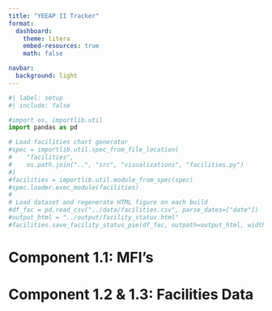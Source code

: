 ```yaml
---
title: "YEEAP II Tracker"
format: 
  dashboard:
    theme: litera
    embed-resources: true
    math: false

navbar:
  background: light
---
```


```python
#| label: setup
#| include: false

#import os, importlib.util
import pandas as pd

# Load facilities chart generator
#spec = importlib.util.spec_from_file_location(
#    "facilities",
#    os.path.join("..", "src", "visualizations", "facilities.py")
#)
#facilities = importlib.util.module_from_spec(spec)
#spec.loader.exec_module(facilities)
#
# Load dataset and regenerate HTML figure on each build
#df_fac = pd.read_csv("../data/facilities.csv", parse_dates=["date"])
#output_html = "../output/facility_status.html"
#facilities.save_facility_status_pie(df_fac, outpath=output_html, width=400, height=400)
```


# Component 1.1: MFI's


# Component 1.2 & 1.3: Facilities Data
